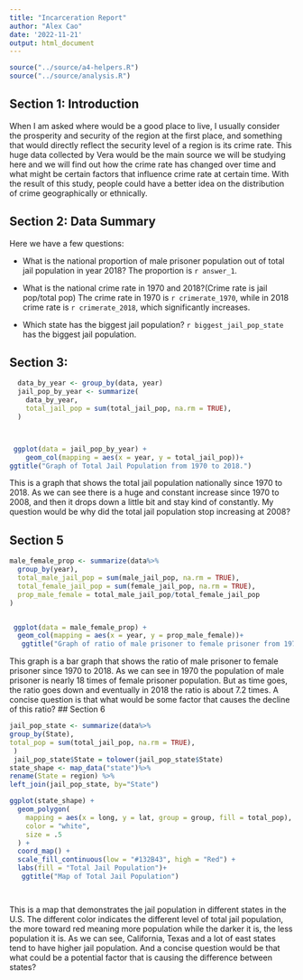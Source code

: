 ```yaml
---
title: "Incarceration Report"
author: "Alex Cao"
date: '2022-11-21'
output: html_document
---
```


```r
source("../source/a4-helpers.R")
source("../source/analysis.R")
```

## Section 1: Introduction 
When I am asked where would be a good place to live, I usually consider the prosperity and security of the region at the first place, and something that would directly reflect the security level of a region is its crime rate. This huge data collected by Vera would be the main source we will be studying here and we will find out how the crime rate has changed over time and what might be certain factors that influence crime rate at certain time. With the result of this study, people could have a better idea on the distribution of crime geographically or ethnically.

## Section 2: Data Summary 
Here we have a few questions:

- What is the national proportion of male prisoner population out of total jail population in year 2018?
The proportion is `r answer_1`.

- What is the national crime rate in 1970 and 2018?(Crime rate is jail pop/total pop)
The crime rate in 1970 is `r crimerate_1970`, while in 2018 crime rate is `r crimerate_2018`, which significantly increases.

- Which state has the biggest jail population? 
`r biggest_jail_pop_state` has the biggest jail population.

## Section 3:
```r


  data_by_year <- group_by(data, year)
  jail_pop_by_year <- summarize(
    data_by_year,
    total_jail_pop = sum(total_jail_pop, na.rm = TRUE),
  )  



 ggplot(data = jail_pop_by_year) +
    geom_col(mapping = aes(x = year, y = total_jail_pop))+
ggtitle("Graph of Total Jail Population from 1970 to 2018.")

```
This is a graph that shows the total jail population nationally since 1970 to 2018. As we can see there is a huge and constant increase since 1970 to 2008, and then it drops down a little bit and stay kind of constantly. My question would be why did the total jail population stop increasing at 2008?

## Section 5

```r
male_female_prop <- summarize(data%>%
  group_by(year),
  total_male_jail_pop = sum(male_jail_pop, na.rm = TRUE),
  total_female_jail_pop = sum(female_jail_pop, na.rm = TRUE),
  prop_male_female = total_male_jail_pop/total_female_jail_pop
)


 ggplot(data = male_female_prop) +
  geom_col(mapping = aes(x = year, y = prop_male_female))+
   ggtitle("Graph of ratio of male prisoner to female prisoner from 1970 to 2018.")
```
This graph is a bar graph that shows the ratio of male prisoner to female prisoner since 1970 to 2018. As we can see in 1970 the population of male prisoner is nearly 18 times of female prisoner population. But as time goes, the ratio goes down and eventually in 2018 the ratio is about 7.2 times. A concise question is that what would be some factor that causes the decline of this ratio? 
## Section 6

```r
jail_pop_state <- summarize(data%>%
group_by(State),                                  
total_pop = sum(total_jail_pop, na.rm = TRUE),
 )
 jail_pop_state$State = tolower(jail_pop_state$State)
state_shape <- map_data("state")%>%
rename(State = region) %>% 
left_join(jail_pop_state, by="State")

ggplot(state_shape) +
  geom_polygon(
    mapping = aes(x = long, y = lat, group = group, fill = total_pop),
    color = "white", 
    size = .5        
  ) +
  coord_map() + 
  scale_fill_continuous(low = "#132B43", high = "Red") +
  labs(fill = "Total Jail Population")+
   ggtitle("Map of Total Jail Population")




```
This is a map that demonstrates the jail population in different states in the U.S. The different color indicates the different level of total jail population, the more toward red meaning more population while the darker it is, the less population it is. As we can see, California, Texas and a lot of east states tend to have higher jail population. And a concise question would be that what could be a potential factor that is causing the difference between states?








